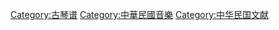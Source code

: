 [[Category:古琴谱|Category:古琴谱]]
[[Category:中華民國音樂|Category:中華民國音樂]]
[[Category:中华民国文献|Category:中华民国文献]]